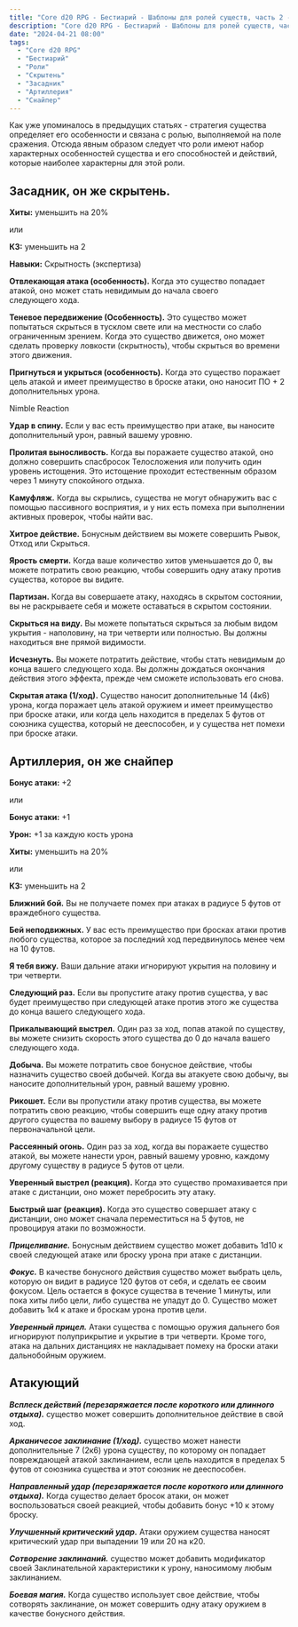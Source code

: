 ```yaml
---
title: "Core d20 RPG - Бестиарий - Шаблоны для ролей существ, часть 2 - Артиллерия и засадник"
description: "Core d20 RPG - Бестиарий - Шаблоны для ролей существ, часть 2 - Артиллерия и засадник"
date: "2024-04-21 08:00"
tags:
  - "Core d20 RPG"
  - "Бестиарий"
  - "Роли"
  - "Скрытень"
  - "Засадник"
  - "Артиллерия"
  - "Снайпер"
---
```


Как уже упоминалось в предыдущих статьях -  стратегия существа определяет его особенности и связана с ролью, выполняемой на поле сражения. Отсюда явным образом следует что роли имеют набор характерных особенностей существа и его способностей и действий, которые наиболее характерны для этой роли.


## **Засадник**, он же **скрытень**.

**Хиты:** уменьшить на 20% 

или 

**КЗ:** уменьшить на 2

**Навыки:** Скрытность (экспертиза)

**Отвлекающая атака (особенность).** Когда это существо попадает  
атакой, оно может стать невидимым до начала своего  
следующего хода. 

**Теневое передвижение (Особенность).** Это существо может попытаться скрыться в тусклом свете или на местности со слабо ограниченным зрением. Когда это существо движется, оно может сделать проверку ловкости (скрытность), чтобы скрыться во времени этого движения.

**Пригнуться и укрыться (особенность).** Когда это существо поражает цель атакой и имеет преимущество в броске атаки, оно наносит ПО + 2 дополнительных урона. 

Nimble Reaction 

**Удар в спину.** Если у вас есть преимущество при атаке, вы наносите дополнительный урон, равный вашему уровню.

**Пролитая выносливость.**	Когда вы поражаете существо атакой, оно должно совершить спасбросок Телосложения или получить один уровень истощения. Это истощение проходит естественным образом через 1 минуту спокойного отдыха.

**Камуфляж.** Когда вы скрылись, существа не могут обнаружить вас с помощью пассивного восприятия, и у них есть помеха при выполнении активных проверок, чтобы найти вас.

**Хитрое действие.**	Бонусным действием вы можете совершить Рывок, Отход или Скрыться.

**Ярость смерти.**	Когда ваше количество хитов уменьшается до 0, вы можете потратить свою реакцию, чтобы совершить одну атаку против существа, которое вы видите.

**Партизан.**	Когда вы совершаете атаку, находясь в скрытом состоянии, вы не раскрываете себя и можете оставаться в скрытом состоянии.

**Скрыться на виду.**	Вы можете попытаться скрыться за любым видом укрытия - наполовину, на три четверти или полностью. Вы должны находиться вне прямой видимости.

**Исчезнуть.**	Вы можете потратить действие, чтобы стать невидимым до конца вашего следующего хода. Вы должны дождаться окончания действия этого эффекта, прежде чем сможете использовать его снова.

**Скрытая атака (1/ход).** Существо наносит дополнительные 14 (4к6) урона, когда поражает цель атакой оружием и имеет преимущество при броске атаки, или когда цель находится в пределах 5 футов от союзника существа, который не дееспособен, и у существа нет помехи при броске атаки.		

## Артиллерия, он же снайпер

**Бонус атаки:** +2 

или 

**Бонус атаки:** +1

**Урон:** +1 за каждую кость урона

**Хиты:** уменьшить на 20% 

или 

**КЗ:** уменьшить на 2


**Ближний бой.**	Вы не получаете помех при атаках в радиусе 5 футов от враждебного существа.

**Бей неподвижных.**	У вас есть преимущество при бросках атаки против любого существа, которое за последний ход передвинулось менее чем на 10 футов.

**Я тебя вижу.**	Ваши дальние атаки игнорируют укрытия на половину и три четверти.

**Следующий раз.**	Если вы пропустите атаку против существа, у вас будет преимущество при следующей атаке против этого же существа до конца вашего следующего хода.

**Прикалывающий выстрел.**	Один раз за ход, попав атакой по существу, вы можете снизить скорость этого существа до 0 до начала вашего следующего хода.

**Добыча.**	Вы можете потратить свое бонусное действие, чтобы назначить существо своей добычей. Когда вы атакуете свою добычу, вы наносите дополнительный урон, равный вашему уровню.

**Рикошет.**	Если вы пропустили атаку против существа, вы можете потратить свою реакцию, чтобы совершить еще одну атаку против другого существа по вашему выбору в радиусе 15 футов от первоначальной цели.

**Рассеянный огонь.**	Один раз за ход, когда вы поражаете существо атакой, вы можете нанести урон, равный вашему уровню, каждому другому существу в радиусе 5 футов от цели.

**Уверенный выстрел (реакция).** Когда это существо промахивается при атаке с дистанции, оно может перебросить эту атаку. 

**Быстрый шаг (реакция).** Когда это существо совершает атаку с дистанции, оно может сначала переместиться на 5 футов, не провоцируя атаки по возможности. 

***Прицеливание.*** Бонусным действием существо может добавить 1d10 к своей следующей атаке или броску урона при атаке с дистанции.

***Фокус.*** В качестве бонусного действия существо может выбрать цель, которую он видит в радиусе 120 футов от себя, и сделать ее своим фокусом. Цель остается в фокусе существа в течение 1 минуты, или пока хиты либо цели, либо существа не упадут до 0. Существо может добавить 1к4 к атаке и броскам урона против цели.

***Уверенный прицел.*** Атаки существа с помощью оружия дальнего боя игнорируют полуприкрытие и укрытие в три четверти. Кроме того, атака на дальних дистанциях не накладывает помеху на броски атаки дальнобойным оружием.

## Атакующий

***Всплеск действий (перезаряжается после короткого или длинного отдыха).*** существо может совершить дополнительное действие в свой ход.

***Арканичесое заклинание (1/ход).*** существо может нанести дополнительные 7 (2к6) урона существу, по которому он попадает повреждающей атакой заклинанием, если цель находится в пределах 5 футов от союзника существа и этот союзник не дееспособен.

***Направленный удар (перезаряжается после короткого или длинного отдыха).*** Когда существо делает бросок атаки, он может воспользоваться своей реакцией, чтобы добавить бонус +10 к этому броску.

***Улучшенный критический удар.*** Атаки оружием существа наносят критический удар при выпадении 19 или 20 на к20.

***Сотворение заклинаний.*** существо может добавить модификатор своей Заклинательной характеристики к урону, наносимому любым заклинанием.

***Боевая магия.*** Когда существо использует свое действие, чтобы сотворять заклинание, он может совершить одну атаку оружием в качестве бонусного действия.
